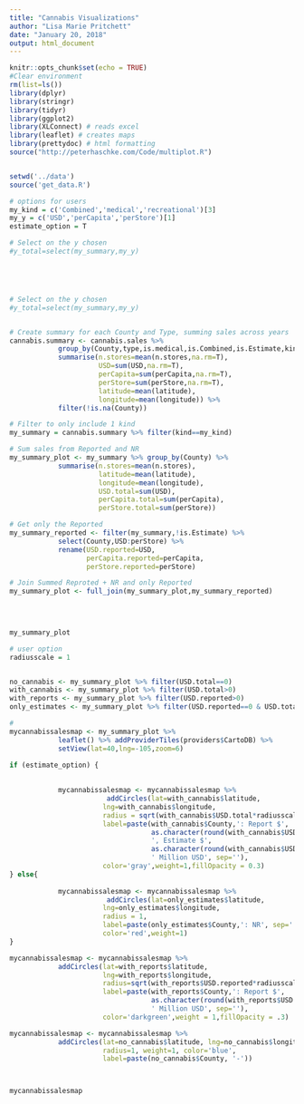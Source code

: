 ```yaml
---
title: "Cannabis Visualizations"
author: "Lisa Marie Pritchett"
date: "January 20, 2018"
output: html_document
---
```


```r
knitr::opts_chunk$set(echo = TRUE)
#Clear environment
rm(list=ls())
library(dplyr)
library(stringr) 
library(tidyr)
library(ggplot2)
library(XLConnect) # reads excel
library(leaflet) # creates maps
library(prettydoc) # html formatting
source("http://peterhaschke.com/Code/multiplot.R")


setwd('../data')
source('get_data.R')
```





```r
# options for users
my_kind = c('Combined','medical','recreational')[3]
my_y = c('USD','perCapita','perStore')[1]
estimate_option = T

# Select on the y chosen
#y_total=select(my_summary,my_y)





# Select on the y chosen
#y_total=select(my_summary,my_y)


# Create summary for each County and Type, summing sales across years  
cannabis.summary <- cannabis.sales %>% 
            group_by(County,type,is.medical,is.Combined,is.Estimate,kind) %>% 
            summarise(n.stores=mean(n.stores,na.rm=T),
                      USD=sum(USD,na.rm=T),
                      perCapita=sum(perCapita,na.rm=T),
                      perStore=sum(perStore,na.rm=T),
                      latitude=mean(latitude),
                      longitude=mean(longitude)) %>% 
            filter(!is.na(County))

# Filter to only include 1 kind
my_summary = cannabis.summary %>% filter(kind==my_kind)

# Sum sales from Reported and NR
my_summary_plot <- my_summary %>% group_by(County) %>% 
            summarise(n.stores=mean(n.stores),
                      latitude=mean(latitude),
                      longitude=mean(longitude),
                      USD.total=sum(USD),
                      perCapita.total=sum(perCapita),
                      perStore.total=sum(perStore))

# Get only the Reported 
my_summary_reported <- filter(my_summary,!is.Estimate) %>% 
            select(County,USD:perStore) %>% 
            rename(USD.reported=USD,
                   perCapita.reported=perCapita,
                   perStore.reported=perStore)

# Join Summed Reproted + NR and only Reported
my_summary_plot <- full_join(my_summary_plot,my_summary_reported)
            
            


my_summary_plot
```



```r
# user option
radiusscale = 1


no_cannabis <- my_summary_plot %>% filter(USD.total==0)
with_cannabis <- my_summary_plot %>% filter(USD.total>0)
with_reports <- my_summary_plot %>% filter(USD.reported>0)
only_estimates <- my_summary_plot %>% filter(USD.reported==0 & USD.total>0)

#
mycannabissalesmap <- my_summary_plot %>% 
            leaflet() %>% addProviderTiles(providers$CartoDB) %>% 
            setView(lat=40,lng=-105,zoom=6)

if (estimate_option) {
            
            
            mycannabissalesmap <- mycannabissalesmap %>%
                        addCircles(lat=with_cannabis$latitude, 
                       lng=with_cannabis$longitude,
                       radius = sqrt(with_cannabis$USD.total*radiusscale),
                       label=paste(with_cannabis$County,': Report $',
                                   as.character(round(with_cannabis$USD.reported/10^6,1)),
                                   ', Estimate $',
                                   as.character(round(with_cannabis$USD.total/10^6,1)),
                                   ' Million USD', sep=''),
                       color='gray',weight=1,fillOpacity = 0.3) 
} else{
            
            mycannabissalesmap <- mycannabissalesmap %>% 
                        addCircles(lat=only_estimates$latitude, 
                       lng=only_estimates$longitude,
                       radius = 1,
                       label=paste(only_estimates$County,': NR', sep=''),
                       color='red',weight=1)
}

mycannabissalesmap <- mycannabissalesmap %>% 
            addCircles(lat=with_reports$latitude, 
                       lng=with_reports$longitude,
                       radius=sqrt(with_reports$USD.reported*radiusscale),
                       label=paste(with_reports$County,': Report $',
                                   as.character(round(with_reports$USD.reported/10^6,1)),
                                   ' Million USD', sep=''),
                       color='darkgreen',weight = 1,fillOpacity = .3)

mycannabissalesmap <- mycannabissalesmap %>% 
            addCircles(lat=no_cannabis$latitude, lng=no_cannabis$longitude,
                       radius=1, weight=1, color='blue',
                       label=paste(no_cannabis$County, '-'))



mycannabissalesmap
```